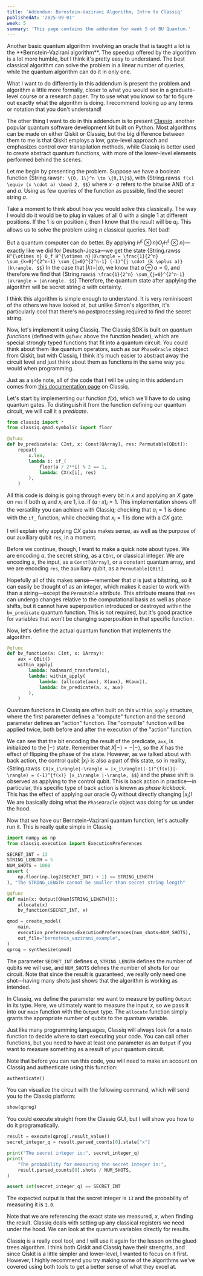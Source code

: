 ```yaml
---
title: 'Addendum: Bernstein-Vazirani Algorithm, Intro to Classiq'
publishedAt: '2025-09-01'
week: 5
summary: 'This page contains the addendum for week 5 of BU Quantum.'
---
```

<KatexSpan>
Another basic quantum algorithm involving an oracle that is taught a lot is the **Bernstein-Vazirani algorithm**. The speedup offered by the algorithm is a lot more humble, but I think it's pretty easy to understand. The best classical algorithm can solve the problem in a linear number of queries, while the quantum algorithm can do it in only one.

What I want to do differently in this addendum is present the problem and algorithm a little more formally, closer to what you would see in a graduate-level course or a research paper. Try to use what you know so far to figure out exactly what the algorithm is doing. I recommend looking up any terms or notation that you don't understand!

The other thing I want to do in this addendum is to present [Classiq](https://classiq.io), another popular quantum software development kit built on Python. Most algorithms can be made on either Qiskit or Classiq, but the big difference between them to me is that Qiskit employs a low, gate-level approach and emphasizes control over transpilation methods, while Classiq is better used to create abstract quantum functions, with more of the lower-level elements performed behind the scenes.

Let me begin by presenting the problem. Suppose we have a boolean function {String.raw`$f: \{0, 1\}^n \to \{0,1\}$`}, with
{String.raw`$$
f(x) \equiv (x \cdot a) \bmod 2,
$$`}
where $x \cdot a$ refers to the bitwise AND of $x$ and $a$. Using as few queries of the function as possible, find the secret string $a$.

Take a moment to think about how you would solve this classically. The way I would do it would be to plug in values of all $0$ with a single $1$ at different positions. If the $1$ is on position $i$, then I know that the result will be $a_i$. This allows us to solve the problem using $n$ classical queries. Not bad!

But a quantum computer can do better. By applying $H^\{\otimes n\} O_f H^\{\otimes n\}$—exactly like we did for Deutsch-Jozsa—we get the state
{String.raw`$$
H^{\otimes n} O_f H^{\otimes n}|0\rangle = \frac{1}{2^n} \sum_{k=0}^{2^n-1} \sum_{j=0}^{2^n-1} (-1)^{j \cdot (k \oplus a)} |k\rangle.
$$`}
In the case that $|k\rangle = |a\rangle$, we know that $a \oplus a = 0$, and therefore we find that
{String.raw`$$
\frac{1}{2^n} \sum_{j=0}^{2^n-1} |a\rangle = |a\rangle.
$$`}
Therefore, the quantum state after applying the algorithm will be secret string $a$ with certainty.

I think this algorithm is simple enough to understand. It is very reminiscent of the others we have looked at, but unlike Simon's algorithm, it's particularly cool that there's no postprocessing required to find the secret string.

Now, let's implement it using Classiq. The Classiq SDK is built on *quantum functions* (defined with `@qfunc` above the function header), which are special strongly typed functions that fit into a quantum circuit. You could think about them like quantum operators, such as our `PhaseOracle` object from Qiskit, but with Classiq, I think it's much easier to abstract away the circuit level and just think about them as functions in the same way you would when programming.

Just as a side note, all of the code that I will be using in this addendum comes from [this documentation page](https://docs.classiq.io/latest/explore/algorithms/bernstein_vazirani/bernstein_vazirani) on Classiq.

Let's start by implementing our function $f(x)$, which we'll have to do using quantum gates. To distinguish it from the function defining our quantum circuit, we will call it a *predicate*.
```py
from classiq import *
from classiq.qmod.symbolic import floor

@qfunc
def bv_predicate(a: CInt, x: Const[QArray], res: Permutable[QBit]):
    repeat(
        x.len,
        lambda i: if_(
            floor(a / 2**i) % 2 == 1, 
            lambda: CX(x[i], res)
        ),
    )
```
All this code is doing is going through every bit in $x$ and applying an $X$ gate on `res` if both $a_i$ and $x_i$ are 1, i.e. if $(a \cdot x)_i = 1$. This implementation shows off the versatility you can achieve with Classiq; checking that $a_i=1$ is done with the `if_` function, while checking that $x_i=1$ is done with a $CX$ gate.

I will explain why applying $CX$ gates makes sense, as well as the purpose of our auxiliary qubit `res`, in a moment.

Before we continue, though, I want to make a quick note about types. We are encoding $a$, the secret string, as a `CInt`, or classical integer. We are encoding $x$, the input, as a `Const[QArray]`, or a constant quantum array, and we are encoding `res`, the auxiliary qubit, as a `Permutable[QBit]`.

Hopefully all of this makes sense—remember that $a$ is just a bitstring, so it can easily be thought of as an integer, which makes it easier to work with than a string—except the `Permutable` attribute. This attribute means that `res` can undergo changes relative to the computational basis as well as phase shifts, but it cannot have superposition introduced or destroyed within the `bv_predicate` quantum function. This is not required, but it's good practice for variables that won't be changing superposition in that specific function.

Now, let's define the actual quantum function that implements the algorithm.
```py
@qfunc
def bv_function(a: CInt, x: QArray):
    aux = QBit()
    within_apply(
        lambda: hadamard_transform(x),
        lambda: within_apply(
            lambda: (allocate(aux), X(aux), H(aux)),
            lambda: bv_predicate(a, x, aux)
        ),
    )
```
Quantum functions in Classiq are often built on this `within_apply` structure, where the first parameter defines a "compute" function and the second parameter defines an "action" function. The "compute" function will be applied twice, both before and after the execution of the "action" function.

We can see that the bit encoding the result of the predicate, `aux`, is initialized to the $|-\rangle$ state. Remember that $X|-\rangle=-|-\rangle$, so the $X$ has the effect of flipping the phase of the state. However, as we talked about with back action, the control qubit $|x_i\rangle$ is also a part of this state, so in reality,
{String.raw`$$
CX|x_i\rangle|-\rangle = |x_i\rangle((-1)^{f(x)}|-\rangle) = (-1)^{f(x)} |x_i\rangle |-\rangle,
$$`}
and the phase shift is observed as applying to the control qubit. This is back action in practice—in particular, this specific type of back action is known as *phase kickback*. This has the effect of applying our oracle $O_f$ without directly changing $|x_i\rangle$! We are basically doing what the `PhaseOracle` object was doing for us under the hood.

Now that we have our Bernstein-Vazirani quantum function, let's actually run it. This is really quite simple in Classiq.
```py
import numpy as np
from classiq.execution import ExecutionPreferences

SECRET_INT = 13
STRING_LENGTH = 5
NUM_SHOTS = 1000
assert (
    np.floor(np.log2(SECRET_INT) + 1) <= STRING_LENGTH
), "The STRING_LENGTH cannot be smaller than secret string length"

@qfunc
def main(x: Output[QNum[STRING_LENGTH]]):
    allocate(x)
    bv_function(SECRET_INT, x)

qmod = create_model(
    main,
    execution_preferences=ExecutionPreferences(num_shots=NUM_SHOTS),
    out_file="bernstein_vazirani_example",
)
qprog = synthesize(qmod)
```
The parameter `SECRET_INT` defines $a$, `STRING_LENGTH` defines the number of qubits we will use, and `NUM_SHOTS` defines the number of shots for our circuit. Note that since the result is guaranteed, we really only need one shot—having many shots just shows that the algorithm is working as intended.

In Classiq, we define the parameter we want to measure by putting `Output` in its type. Here, we ultimately want to measure the input $x$, so we pass it into our `main` function with the `Output` type. The `allocate` function simply grants the appropriate number of qubits to the quantum variable.

Just like many programming languages, Classiq will always look for a `main` function to decide where to start executing your code. You can call other functions, but you need to have at least one parameter as an `Output` if you want to measure something as a result of your quantum circuit.

Note that before you can run this code, you will need to make an account on Classiq and authenticate using this function:
```py
authenticate()
```

You can visualize the circuit with the following command, which will send you to the Classiq platform:
```py
show(qprog)
```
You could execute straight from the Classiq GUI, but I will show you how to do it programatically.
```py
result = execute(qprog).result_value()
secret_integer_q = result.parsed_counts[0].state["x"]

print("The secret integer is:", secret_integer_q)
print(
    "The probability for measuring the secret integer is:",
    result.parsed_counts[0].shots / NUM_SHOTS,
)

assert int(secret_integer_q) == SECRET_INT
```
The expected output is that the secret integer is `13` and the probability of measuring it is `1.0`.

Note that we are referencing the exact state we measured, $x$, when finding the result. Classiq deals with setting up any classical registers we need under the hood. We can look at the quantum variables directly for results.

Classiq is a really cool tool, and I will use it again for the lesson on the glued trees algorithm. I think both Qiskit and Classiq have their strengths, and since Qiskit is a little simpler and lower-level, I wanted to focus on it first. However, I highly recommend you try making some of the algorithms we've covered using both tools to get a better sense of what they excel at.
</KatexSpan>